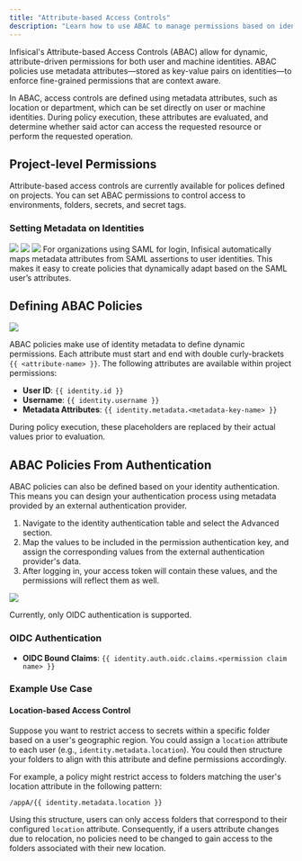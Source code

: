```yaml
---
title: "Attribute-based Access Controls"
description: "Learn how to use ABAC to manage permissions based on identity attributes."
---
```


Infisical's Attribute-based Access Controls (ABAC) allow for dynamic, attribute-driven permissions for both user and machine identities.
ABAC policies use metadata attributes—stored as key-value pairs on identities—to enforce fine-grained permissions that are context aware.

In ABAC, access controls are defined using metadata attributes, such as location or department, which can be set directly on user or machine identities.
During policy execution, these attributes are evaluated, and determine whether said actor can access the requested resource or perform the requested operation.

## Project-level Permissions

Attribute-based access controls are currently available for polices defined on projects. You can set ABAC permissions to control access to environments, folders, secrets, and secret tags.

### Setting Metadata on Identities

<Tabs>
  <Tab title="Manually Configure Metadata">
    <Steps>
      <Step title="Navigate to the Access Control page on the organization sidebar and select an identity (user or machine).">
        <img src="/images/platform/access-controls/add-metadata-step1.png" />
      </Step>
      <Step title="On the Identity Page, click the pencil icon to edit the selected identity.">
        <img src="/images/platform/access-controls/add-metadata-step2.png" />
      </Step>
      <Step title="Add metadata via key-value pairs and update the identity.">
        <img src="/images/platform/access-controls/add-metadata-step3.png" />
      </Step>
    </Steps>
  </Tab>
  <Tab title="Automatically Populate Metadata">
    For organizations using SAML for login, Infisical automatically maps
    metadata attributes from SAML assertions to user identities. This makes it
    easy to create policies that dynamically adapt based on the SAML user’s
    attributes.
  </Tab>
</Tabs>

## Defining ABAC Policies

<img src="/images/platform/access-controls/example-abac-1.png" />

ABAC policies make use of identity metadata to define dynamic permissions. Each attribute must start and end with double curly-brackets `{{ <attribute-name> }}`.
The following attributes are available within project permissions:

- **User ID**: `{{ identity.id }}`
- **Username**: `{{ identity.username }}`
- **Metadata Attributes**: `{{ identity.metadata.<metadata-key-name> }}`

During policy execution, these placeholders are replaced by their actual values prior to evaluation.

## ABAC Policies From Authentication

ABAC policies can also be defined based on your identity authentication. This means you can design your authentication process using metadata provided by an external authentication provider.

1. Navigate to the identity authentication table and select the Advanced section.
2. Map the values to be included in the permission authentication key, and assign the corresponding values from the external authentication provider's data.
3. After logging in, your access token will contain these values, and the permissions will reflect them as well.

<img src="/images/platform/access-controls/abac-policies-by-auth.png" />

<Info> Currently, only OIDC authentication is supported. </Info>

### OIDC Authentication

- **OIDC Bound Claims**: `{{ identity.auth.oidc.claims.<permission claim name> }}`

### Example Use Case

#### Location-based Access Control

Suppose you want to restrict access to secrets within a specific folder based on a user's geographic region.
You could assign a `location` attribute to each user (e.g., `identity.metadata.location`).
You could then structure your folders to align with this attribute and define permissions accordingly.

For example, a policy might restrict access to folders matching the user's location attribute in the following pattern:

```
/appA/{{ identity.metadata.location }}
```

Using this structure, users can only access folders that correspond to their configured `location` attribute.
Consequently, if a users attribute changes due to relocation, no policies need to be changed to gain access to the folders associated with their new location.
